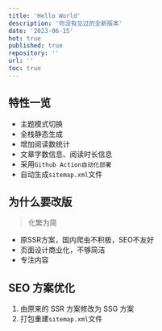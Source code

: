 ```yaml
---
title: 'Hello World'
description: '你没有见过的全新版本'
date: '2023-06-15'
hot: true
published: true
repository: ''
url: ''
toc: true
---
```


## 特性一览

- 主题模式切换
- 全栈静态生成
- 增加阅读数统计
- 文章字数信息、阅读时长信息
- 采用`Github Action自动化部署`
- 自动生成`sitemap.xml`文件

## 为什么要改版

> 化繁为简

- 原SSR方案，国内爬虫不积极，SEO不友好
- 页面设计商业化，不够简洁
- 专注内容

## SEO 方案优化

1. 由原来的 SSR 方案修改为 SSG 方案
2. 打包重建`sitemap.xml`文件
